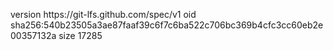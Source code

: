 version https://git-lfs.github.com/spec/v1
oid sha256:540b23505a3ae87faaf39c6f7c6ba522c706bc369b4cfc3cc60eb2e00357132a
size 17285
